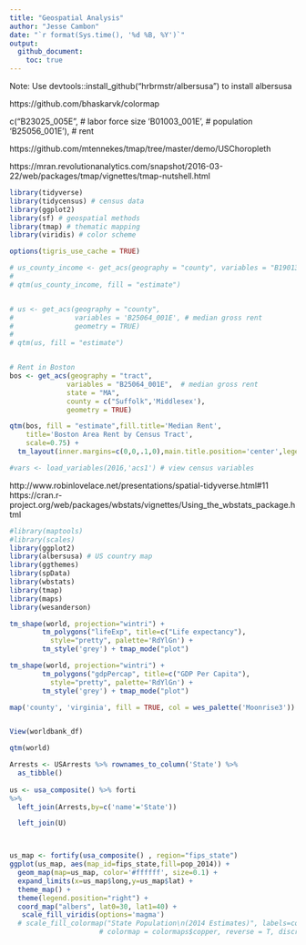 ```yaml
---
title: "Geospatial Analysis"
author: "Jesse Cambon"
date: "`r format(Sys.time(), '%d %B, %Y')`"
output:
  github_document:
    toc: true
---
```



Note: Use devtools::install_github("hrbrmstr/albersusa") to install albersusa

https://github.com/bhaskarvk/colormap


c("B23025_005E", # labor force size
              'B01003_001E', # population
              'B25056_001E'), # rent

https://github.com/mtennekes/tmap/tree/master/demo/USChoropleth 

https://mran.revolutionanalytics.com/snapshot/2016-03-22/web/packages/tmap/vignettes/tmap-nutshell.html

```r
library(tidyverse)
library(tidycensus) # census data
library(ggplot2)
library(sf) # geospatial methods
library(tmap) # thematic mapping
library(viridis) # color scheme

options(tigris_use_cache = TRUE)

```


```r
# us_county_income <- get_acs(geography = "county", variables = "B19013_001", geometry = TRUE)
# 
# qtm(us_county_income, fill = "estimate")


# us <- get_acs(geography = "county", 
#               variables = 'B25064_001E', # median gross rent
#               geometry = TRUE) 
# 
# qtm(us, fill = "estimate")


# Rent in Boston
bos <- get_acs(geography = "tract", 
              variables = "B25064_001E",  # median gross rent
              state = "MA", 
              county = c("Suffolk",'Middlesex'), 
              geometry = TRUE)

qtm(bos, fill = "estimate",fill.title='Median Rent',
    title='Boston Area Rent by Census Tract',
    scale=0.75) +
  tm_layout(inner.margins=c(0,0,.1,0),main.title.position='center',legend.position=c('left','bottom'))

#vars <- load_variables(2016,'acs1') # view census variables
```
    
http://www.robinlovelace.net/presentations/spatial-tidyverse.html#11
https://cran.r-project.org/web/packages/wbstats/vignettes/Using_the_wbstats_package.html


```r
#library(maptools)
#library(scales)
library(ggplot2)
library(albersusa) # US country map
library(ggthemes)
library(spData)
library(wbstats)
library(tmap)
library(maps)
library(wesanderson)

tm_shape(world, projection="wintri") +
        tm_polygons("lifeExp", title=c("Life expectancy"),
          style="pretty", palette='RdYlGn') +
        tm_style('grey') + tmap_mode("plot")

tm_shape(world, projection="wintri") +
        tm_polygons("gdpPercap", title=c("GDP Per Capita"),
          style="pretty", palette='RdYlGn') +
        tm_style('grey') + tmap_mode("plot")

map('county', 'virginia', fill = TRUE, col = wes_palette('Moonrise3'))



```


```r


View(worldbank_df)

qtm(world)

Arrests <- USArrests %>% rownames_to_column('State') %>%
  as_tibble()
  
us <- usa_composite() %>% forti
%>% 
  left_join(Arrests,by=c('name'='State')) 

  left_join(U)



us_map <- fortify(usa_composite() , region="fips_state")
ggplot(us_map, aes(map_id=fips_state,fill=pop_2014)) +
  geom_map(map=us_map, color='#ffffff', size=0.1) + 
  expand_limits(x=us_map$long,y=us_map$lat) +
  theme_map() +  
  theme(legend.position="right") +
  coord_map("albers", lat0=30, lat1=40) +
   scale_fill_viridis(options='magma')
  # scale_fill_colormap("State Population\n(2014 Estimates)", labels=comma,
                      # colormap = colormaps$copper, reverse = T, discrete = F)
```



